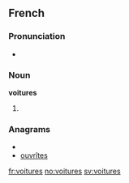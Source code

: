 ==French==

===Pronunciation===
* {{IPA|/vwa.tyʁ/|lang=fr}}

===Noun===
'''voitures''' {{f}}

# {{plural of|voiture|lang=French}}

===Anagrams===
* {{alphagram|eiorstuv}}
* [[ouvrîtes#French|ouvrîtes]]

[[fr:voitures]]
[[no:voitures]]
[[sv:voitures]]